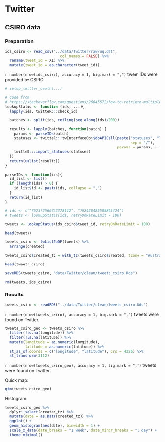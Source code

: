 # Twitter

## CSIRO data

### Preparation

```r
ids_csiro <- read_csv("../data/Twitter/raw/uq.dat", 
                         col_names = FALSE) %>% 
  rename(tweet_id = X1) %>% 
  mutate(tweet_id = as.character(tweet_id))
```

`r number(nrow(ids_csiro), accuracy = 1, big.mark = ",")` tweet IDs were provided by CSIRO

```r
# setup_twitter_oauth(...)

# code from 
# https://stackoverflow.com/questions/26645672/how-to-retrieve-multiple-tweets-from-tweet-id-using-r
lookupStatus <- function (ids, ...){
  lapply(ids, twitteR:::check_id)

  batches <- split(ids, ceiling(seq_along(ids)/100))

  results <- lapply(batches, function(batch) {
    params <- parseIDs(batch)
    statuses <- twitteR:::twInterfaceObj$doAPICall(paste("statuses", "lookup", 
                                                         sep = "/"),
                                                   params = params, ...)
    twitteR:::import_statuses(statuses)
  })
  return(unlist(results))
}

parseIDs <- function(ids){
  id_list <- list()
  if (length(ids) > 0) {
    id_list$id <- paste(ids, collapse = ",")
  }
  return(id_list)
}

# ids <- c("762372566732378112", "762420485585895424")
# tweets <- lookupStatus(ids, retryOnRateLimit = 100)

tweets <- lookupStatus(ids_csiro$tweet_id, retryOnRateLimit = 100)

head(tweets)

tweets_csiro <- twListToDF(tweets) %>% 
  arrange(created)

tweets_csiro$created_tz = with_tz(tweets_csiro$created, tzone = "Australia/Brisbane")

head(tweets_csiro)

saveRDS(tweets_csiro, "data/Twitter/clean/tweets_csiro.Rds") 

rm(tweets, ids_csiro)
```

### Results
```r
tweets_csiro <- readRDS("../data/Twitter/clean/tweets_csiro.Rds") 
```

`r number(nrow(tweets_csiro), accuracy = 1, big.mark = ",")` tweets were found on Twitter.

```r
tweets_csiro_geo <- tweets_csiro %>% 
  filter(!is.na(longitude)) %>% 
  filter(!is.na(latitude)) %>% 
  mutate(longitude = as.numeric(longitude),
         latitude = as.numeric(latitude)) %>% 
  st_as_sf(coords = c("longitude", "latitude"), crs = 4326) %>% 
  st_transform(3112) 
```

`r number(nrow(tweets_csiro_geo), accuracy = 1, big.mark = ",")` tweets were found on Twitter.

Quick map:

```r
qtm(tweets_csiro_geo)
```

Histogram:

```r
tweets_csiro_geo %>% 
  dplyr::select(created_tz) %>% 
  mutate(date = as.Date(created_tz)) %>% 
  ggplot() +
  geom_histogram(aes(date), binwidth = 1) +
  scale_x_date(date_breaks = "1 week", date_minor_breaks = "1 day") + 
  theme_minimal()
```

